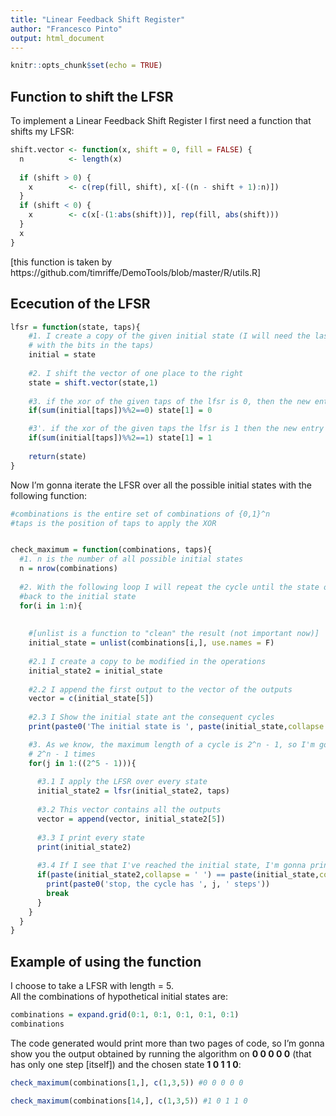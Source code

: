 ```yaml
---
title: "Linear Feedback Shift Register"
author: "Francesco Pinto"
output: html_document
---
```


```r
knitr::opts_chunk$set(echo = TRUE)
```

## Function to shift the LFSR

To implement a Linear Feedback Shift Register I first need a function that shifts my LFSR:

```r
shift.vector <- function(x, shift = 0, fill = FALSE) {
  n          <- length(x)
  
  if (shift > 0) {
    x        <- c(rep(fill, shift), x[-((n - shift + 1):n)])
  }
  if (shift < 0) {
    x        <- c(x[-(1:abs(shift))], rep(fill, abs(shift)))
  }
  x
}
```


[this function is taken by https://github.com/timriffe/DemoTools/blob/master/R/utils.R]


## Ececution of the LFSR

```r
lfsr = function(state, taps){
    #1. I create a copy of the given initial state (I will need the last bit to do the XOR
    # with the bits in the taps)
    initial = state 
    
    #2. I shift the vector of one place to the right
    state = shift.vector(state,1) 
    
    #3. if the xor of the given taps of the lfsr is 0, then the new entry is 0
    if(sum(initial[taps])%%2==0) state[1] = 0 

    #3'. if the xor of the given taps the lfsr is 1 then the new entry is 1
    if(sum(initial[taps])%%2==1) state[1] = 1
                                            
    return(state)
}
```

Now I’m gonna iterate the LFSR over all the possible initial states with the following function:


```r
#combinations is the entire set of combinations of {0,1}^n
#taps is the position of taps to apply the XOR


check_maximum = function(combinations, taps){ 
  #1. n is the number of all possible initial states 
  n = nrow(combinations) 
  
  #2. With the following loop I will repeat the cycle until the state of the LFSR returns
  #back to the initial state
  for(i in 1:n){
    
    
    #[unlist is a function to "clean" the result (not important now)]
    initial_state = unlist(combinations[i,], use.names = F)
    
    #2.1 I create a copy to be modified in the operations
    initial_state2 = initial_state 
    
    #2.2 I append the first output to the vector of the outputs
    vector = c(initial_state[5]) 
    
    #2.3 I Show the initial state ant the consequent cycles
    print(paste0('The initial state is ', paste(initial_state,collapse = ' ')))

    #3. As we know, the maximum length of a cycle is 2^n - 1, so I'm gonna iterate 
    # 2^n - 1 times
    for(j in 1:((2^5 - 1))){ 
      
      #3.1 I apply the LFSR over every state
      initial_state2 = lfsr(initial_state2, taps)
      
      #3.2 This vector contains all the outputs
      vector = append(vector, initial_state2[5])
      
      #3.3 I print every state 
      print(initial_state2)
      
      #3.4 If I see that I've reached the initial state, I'm gonna print the number of steps
      if(paste(initial_state2,collapse = ' ') == paste(initial_state,collapse = ' ')){
        print(paste0('stop, the cycle has ', j, ' steps'))
        break
      }
    }
  }
}
```


## Example of using the function

I choose to take a LFSR with length = 5. \
All the combinations of hypothetical initial states are:


```r
combinations = expand.grid(0:1, 0:1, 0:1, 0:1, 0:1)
combinations
```


The code generated would print more than two pages of code, so I’m gonna show you the output obtained by running the algorithm on **0 0 0 0 0** (that has only one step [itself]) and the chosen state **1 0 1 1 0**:


```r
check_maximum(combinations[1,], c(1,3,5)) #0 0 0 0 0
```


```r
check_maximum(combinations[14,], c(1,3,5)) #1 0 1 1 0
```

